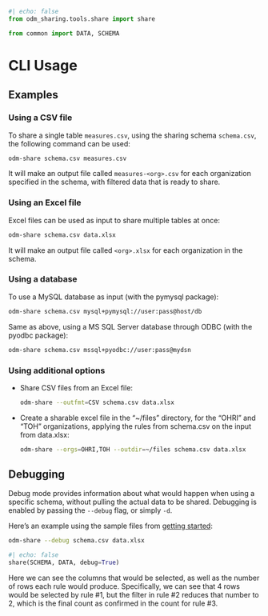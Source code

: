 ```python
#| echo: false
from odm_sharing.tools.share import share

from common import DATA, SCHEMA
```

# CLI Usage {#sec-cli-usage}

## Examples

### Using a CSV file

To share a single table `measures.csv`, using the sharing schema `schema.csv`,
the following command can be used:

```bash
odm-share schema.csv measures.csv
```

It will make an output file called `measures-<org>.csv` for each organization
specified in the schema, with filtered data that is ready to share.

### Using an Excel file

Excel files can be used as input to share multiple tables at once:

```bash
odm-share schema.csv data.xlsx
```

It will make an output file called `<org>.xlsx` for each organization in the
schema.

### Using a database

To use a MySQL database as input (with the pymysql package):

```bash
odm-share schema.csv mysql+pymysql://user:pass@host/db
```

Same as above, using a MS SQL Server database through ODBC (with the pyodbc
package):

```bash
odm-share schema.csv mssql+pyodbc://user:pass@mydsn
```

### Using additional options

- Share CSV files from an Excel file:

    ```bash
    odm-share --outfmt=CSV schema.csv data.xlsx
    ```

- Create a sharable excel file in the "~/files" directory, for the "OHRI" and
  "TOH" organizations, applying the rules from schema.csv on the input from
  data.xlsx:

    ```bash
    odm-share --orgs=OHRI,TOH --outdir=~/files schema.csv data.xlsx
    ```

## Debugging

Debug mode provides information about what would happen when using a specific
schema, without pulling the actual data to be shared. Debugging is enabled by
passing the `--debug` flag, or simply `-d`.

Here's an example using the sample files from [getting started](getting-started.qmd):

```bash
odm-share --debug schema.csv data.xlsx
```
```python
#| echo: false
share(SCHEMA, DATA, debug=True)
```

Here we can see the columns that would be selected, as well as the number of
rows each rule would produce. Specifically, we can see that 4 rows would be
selected by rule #1, but the filter in rule #2 reduces that number to 2, which
is the final count as confirmed in the count for rule #3.
